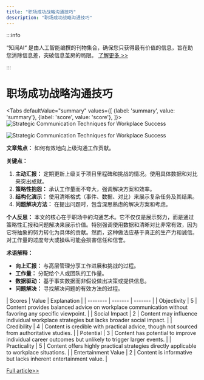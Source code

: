 ```yaml
---
title: "职场成功战略沟通技巧"
description: "职场成功战略沟通技巧"
---
```



:::info

“知闻AI“ 是由人工智能编撰的刊物集合，确保您只获得最有价值的信息，旨在助您消除信息差，突破信息茧房的局限。  [了解更多 >>](/)

:::

# 职场成功战略沟通技巧


<Tabs
	defaultValue="summary"
	values={[
	{label: 'summary', value: 'summary'},
	{label: 'score', value: 'score'},
]}>
<TabItem value="summary">
<img
  src="https://image.informedainews.com/2024/06/08/Re-YrU-1717825247-0.jpg"
  alt="Strategic Communication Techniques for Workplace Success"
/>

<img
  src="https://image.informedainews.com/2024/06/08/Re-CC3-1717825247-1.jpg"
  alt="Strategic Communication Techniques for Workplace Success"
/>



**文章焦点：** 如何有效地向上级沟通工作贡献。

**关键点：**
1. **主动汇报：** 定期更新上级关于项目里程碑和挑战的情况。使用具体数据和对比来突出成就。
2. **策略性抱怨：** 承认工作量而不夸大，强调解决方案和效率。
3. **结构化演示：** 使用清晰格式（事件、数据、对比）来展示复杂任务及其结果。
4. **问题解决方法：** 在提出问题时，包含深思熟虑的解决方案和考虑。

**个人反思：**
本文的核心在于职场中的沟通艺术。它不仅仅是展示努力，而是通过策略性汇报和问题解决来展示价值。特别强调使用数据和清晰对比非常有效，因为它将抽象的努力转化为具体的贡献。然而，这种做法应基于真正的生产力和诚信。对工作量的过度夸大或操纵可能会损害信任和信誉。

**术语解释：**
- **向上汇报：** 与高层管理分享工作进展和挑战的过程。
- **工作量：** 分配给个人或团队的工作量。
- **数据驱动：** 基于事实数据而非假设做出决策或提供信息。
- **问题解决：** 寻找解决问题的有效方法的过程。
</TabItem>
<TabItem value="score">
	| Scores     | Value   | Explanation |
	| -------- | ------- | ------- |
	| Objectivity  | 5    | Content provides balanced advice on workplace communication without favoring any specific viewpoint.    |
	| Social Impact | 2     | Content may influence individual workplace strategies but lacks broader social impact.    |
	| Credibility    | 4    | Content is credible with practical advice, though not sourced from authoritative studies.    |
	| Potential    | 3    | Content has potential to improve individual career outcomes but unlikely to trigger larger events.    |
	| Practicality    | 5    | Content offers highly practical strategies directly applicable to workplace situations.    |
	| Entertainment Value    | 2    | Content is informative but lacks inherent entertainment value.    |
</TabItem>
</Tabs>

[Full article>>](https://sspai.com/post/89418)
